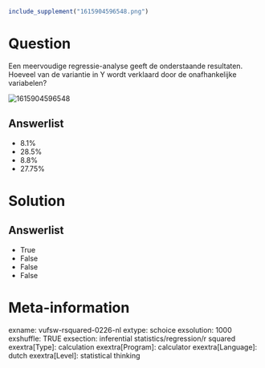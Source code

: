 ```r
include_supplement("1615904596548.png")
```

Question
========
Een meervoudige regressie-analyse geeft de onderstaande resultaten.  
Hoeveel van de variantie in Y wordt verklaard door de onafhankelijke
variabelen?   
  
<img src="1615904596548.png" class="fr-fic fr-dii enlargeimage tvcss_2"
alt="1615904596548" />

Answerlist
----------
* 8.1%
* 28.5%
* 8.8%
* 27.75%

Solution
========










Answerlist
----------
* True
* False
* False
* False

Meta-information
================
exname: vufsw-rsquared-0226-nl
extype: schoice
exsolution: 1000
exshuffle: TRUE
exsection: inferential statistics/regression/r squared
exextra[Type]: calculation
exextra[Program]: calculator
exextra[Language]: dutch
exextra[Level]: statistical thinking

